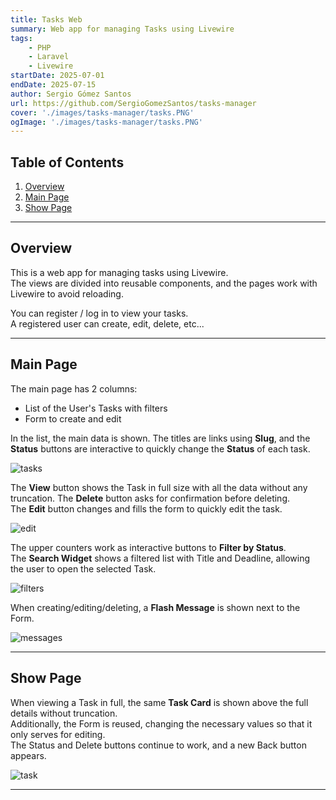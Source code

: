 ```yaml
---
title: Tasks Web
summary: Web app for managing Tasks using Livewire
tags:
    - PHP
    - Laravel
    - Livewire
startDate: 2025-07-01
endDate: 2025-07-15
author: Sergio Gómez Santos
url: https://github.com/SergioGomezSantos/tasks-manager
cover: './images/tasks-manager/tasks.PNG'
ogImage: './images/tasks-manager/tasks.PNG'
---
```


## Table of Contents
1. [Overview](#overview)
2. [Main Page](#main-page)
3. [Show Page](#show-page)

---

## Overview
This is a web app for managing tasks using Livewire.  
The views are divided into reusable components, and the pages work with Livewire to avoid reloading.

You can register / log in to view your tasks.  
A registered user can create, edit, delete, etc...

---

## Main Page

The main page has 2 columns:
- List of the User's Tasks with filters
- Form to create and edit

In the list, the main data is shown. The titles are links using **Slug**, and the **Status** buttons are interactive to quickly change the **Status** of each task.

![tasks](./images/tasks-manager/tasks.PNG)  

The **View** button shows the Task in full size with all the data without any truncation. The **Delete** button asks for confirmation before deleting.  
The **Edit** button changes and fills the form to quickly edit the task.

![edit](./images/tasks-manager/edit.PNG)  

The upper counters work as interactive buttons to **Filter by Status**.  
The **Search Widget** shows a filtered list with Title and Deadline, allowing the user to open the selected Task.

![filters](./images/tasks-manager/filters.PNG)  

When creating/editing/deleting, a **Flash Message** is shown next to the Form.

![messages](./images/tasks-manager/messages.PNG) 

---

## Show Page

When viewing a Task in full, the same **Task Card** is shown above the full details without truncation.  
Additionally, the Form is reused, changing the necessary values so that it only serves for editing.  
The Status and Delete buttons continue to work, and a new Back button appears.

![task](./images/tasks-manager/task.PNG)

---